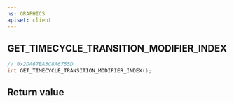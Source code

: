 ```yaml
---
ns: GRAPHICS
apiset: client
---
```

## GET_TIMECYCLE_TRANSITION_MODIFIER_INDEX

```c
// 0x2DA67BA3C8A6755D
int GET_TIMECYCLE_TRANSITION_MODIFIER_INDEX();
```



## Return value
